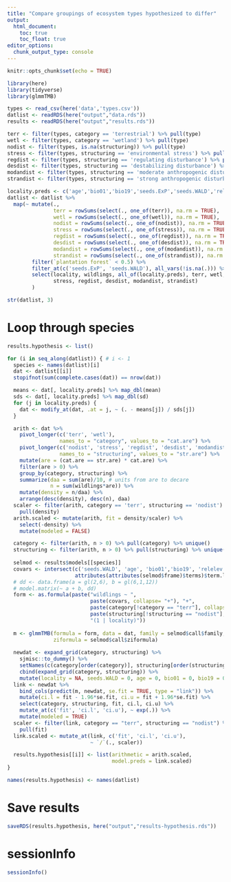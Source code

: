 ```yaml
---
title: "Compare groupings of ecosystem types hypothesized to differ"
output: 
  html_document:
    toc: true
    toc_float: true
editor_options: 
  chunk_output_type: console
---
```


```r
knitr::opts_chunk$set(echo = TRUE)
```

```r
library(here)
library(tidyverse)
library(glmmTMB)
```

```r
types <- read_csv(here('data','types.csv'))
datlist <- readRDS(here("output","data.rds"))
results <- readRDS(here("output","results.rds"))

terr <- filter(types, category == 'terrestrial') %>% pull(type)
wetl <- filter(types, category == 'wetland') %>% pull(type)
nodist <- filter(types, is.na(structuring)) %>% pull(type)
stress <- filter(types, structuring == 'environmental stress') %>% pull(type)
regdist <- filter(types, structuring == 'regulating disturbance') %>% pull(type)
desdist <- filter(types, structuring == 'destabilizing disturbance') %>% pull(type)
modandist <- filter(types, structuring == 'moderate anthropogenic disturbance') %>% pull(type)
strandist <- filter(types, structuring == 'strong anthropogenic disturbance') %>% pull(type)

locality.preds <- c('age','bio01','bio19','seeds.ExP','seeds.WALD','relelev')
datlist <- datlist %>% 
  map(~ mutate(., 
               terr = rowSums(select(., one_of(terr)), na.rm = TRUE),
               wetl = rowSums(select(., one_of(wetl)), na.rm = TRUE),
               nodist = rowSums(select(., one_of(nodist)), na.rm = TRUE),
               stress = rowSums(select(., one_of(stress)), na.rm = TRUE),
               regdist = rowSums(select(., one_of(regdist)), na.rm = TRUE),
               desdist = rowSums(select(., one_of(desdist)), na.rm = TRUE),
               modandist = rowSums(select(., one_of(modandist)), na.rm = TRUE),
               strandist = rowSums(select(., one_of(strandist)), na.rm = TRUE)) %>%
        filter(`plantation forest` < 0.5) %>% 
        filter_at(c('seeds.ExP', 'seeds.WALD'), all_vars(!is.na(.))) %>% 
        select(locality, wildlings, all_of(locality.preds), terr, wetl, nodist, 
               stress, regdist, desdist, modandist, strandist)
        )

str(datlist, 3)
```

# Loop through species

```r
results.hypothesis <- list()

for (i in seq_along(datlist)) { # i <- 1
  species <- names(datlist)[i]
  dat <- datlist[[i]]
  stopifnot(sum(complete.cases(dat)) == nrow(dat))

  means <- dat[, locality.preds] %>% map_dbl(mean)
  sds <- dat[, locality.preds] %>% map_dbl(sd)
  for (j in locality.preds) {
    dat <- modify_at(dat, .at = j, ~ (. - means[j]) / sds[j])
  }

  arith <- dat %>% 
    pivot_longer(c('terr', 'wetl'), 
                 names_to = "category", values_to = "cat.are") %>%
    pivot_longer(c('nodist', 'stress', 'regdist', 'desdist', 'modandist', 'strandist'), 
                 names_to = "structuring", values_to = "str.are") %>%
    mutate(are = (cat.are == str.are) * cat.are) %>% 
    filter(are > 0) %>% 
    group_by(category, structuring) %>% 
    summarize(daa = sum(are)/10, # units from are to decare
              n = sum(wildlings*are)) %>% 
    mutate(density = n/daa) %>%
    arrange(desc(density), desc(n), daa)
  scaler <- filter(arith, category == 'terr', structuring == 'nodist') %>% 
    pull(density)
  arith.scaled <- mutate(arith, fit = density/scaler) %>% 
    select(-density) %>% 
    mutate(modeled = FALSE)

  category <- filter(arith, n > 0) %>% pull(category) %>% unique()
  structuring <- filter(arith, n > 0) %>% pull(structuring) %>% unique()
  
  selmod <- results$models[[species]]
  covars <- intersect(c('seeds.WALD', 'age', 'bio01','bio19', 'relelev'),
                      attributes(attributes(selmod$frame)$terms)$term.labels)
  # dd <- data.frame(a = gl(2,6), b = gl(6,1,12))
  # model.matrix(~ a + b, dd)
  form <- as.formula(paste("wildlings ~ ", 
                           paste(covars, collapse= "+"), "+",
                           paste(category[!category == "terr"], collapse= "+"), "+",
                           paste(structuring[!structuring == "nodist"], collapse= "+"), "+",
                           "(1 | locality)"))
  
  m <- glmmTMB(formula = form, data = dat, family = selmod$call$family, 
               ziformula = selmod$call$ziformula)
  
  newdat <- expand_grid(category, structuring) %>%
    sjmisc::to_dummy() %>%
    setNames(c(category[order(category)], structuring[order(structuring)])) %>% 
    cbind(expand_grid(category, structuring)) %>% 
    mutate(locality = NA, seeds.WALD = 0, age = 0, bio01 = 0, bio19 = 0, relelev = 0)  
  link <- newdat %>%
    bind_cols(predict(m, newdat, se.fit = TRUE, type = "link")) %>%
    mutate(ci.l = fit - 1.96*se.fit, ci.u = fit + 1.96*se.fit) %>% 
    select(category, structuring, fit, ci.l, ci.u) %>% 
    mutate_at(c('fit', 'ci.l', 'ci.u'), ~ exp(.)) %>% 
    mutate(modeled = TRUE)
  scaler <- filter(link, category == "terr", structuring == "nodist") %>% 
    pull(fit)
  link.scaled <- mutate_at(link, c('fit', 'ci.l', 'ci.u'), 
                           ~ `/`(., scaler))

  results.hypothesis[[i]] <- list(arithmetic = arith.scaled, 
                                  model.preds = link.scaled)
}

names(results.hypothesis) <- names(datlist)
```

# Save results

```r
saveRDS(results.hypothesis, here("output","results-hypothesis.rds"))
```

# sessionInfo

```r
sessionInfo()
```

